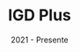 ---
title: "IGD Plus"
date: "2021 - Presente"
done: false
type: "ERP"
short_description: "Desarrollé un software ERP para la empresa colombiana Ingeniería Gestión y Desarrollo S.A.S., con módulos de configuración, contabilidad, resúmenes contables y créditos."
description: "Asumí la responsabilidad total del desarrollo frontend, adaptándolo a varios rediseños y cambios de requerimientos. También contribuí como desarrollador secundario en el backend."
technologies: ["Typescript", "React", "Axios", "React Router Dom", "Tailwind", "ASP.NET Core", "Entity Framework", "Postgresql" ,"Azure"]
coverUrl: "https://raw.githubusercontent.com/JuanZuniga79/projects-docs/refs/heads/main/igd-plus/Screenshot%202025-04-09%20235509.png"
---